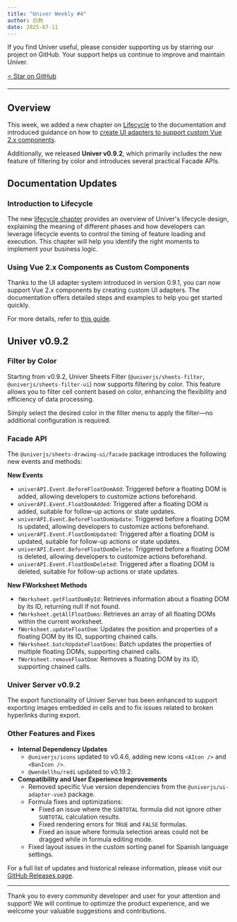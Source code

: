 ```yaml
---
title: "Univer Weekly #4"
author: 白熱
date: 2025-07-11
---
```



If you find Univer useful, please consider supporting us by starring our project on GitHub. Your support helps us continue to improve and maintain Univer.

<a href="https://github.com/dream-num/univer" target="_blank" rel="noopener noreferrer">
  <RainbowButton variant="outline">⭐️ Star on GitHub</RainbowButton>
</a>

---

## Overview

This week, we added a new chapter on [Lifecycle](/guides/sheets/getting-started/lifecycle) to the documentation and introduced guidance on how to [create UI adapters to support custom Vue 2.x components](/guides/sheets/ui/components#vue-2x).

Additionally, we released **Univer v0.9.2**, which primarily includes the new feature of filtering by color and introduces several practical Facade APIs.

## Documentation Updates

### Introduction to Lifecycle

The new [lifecycle chapter](/guides/sheets/getting-started/lifecycle) provides an overview of Univer's lifecycle design, explaining the meaning of different phases and how developers can leverage lifecycle events to control the timing of feature loading and execution. This chapter will help you identify the right moments to implement your business logic.

### Using Vue 2.x Components as Custom Components

Thanks to the UI adapter system introduced in version 0.9.1, you can now support Vue 2.x components by creating custom UI adapters. The documentation offers detailed steps and examples to help you get started quickly.

For more details, refer to [this guide](https://docs.univer.ai/guides/sheets/ui/components#vue-2x).

## Univer v0.9.2

### Filter by Color

Starting from v0.9.2, Univer Sheets Filter (`@univerjs/sheets-filter`, `@univerjs/sheets-filter-ui`) now supports filtering by color. This feature allows you to filter cell content based on color, enhancing the flexibility and efficiency of data processing.

Simply select the desired color in the filter menu to apply the filter—no additional configuration is required.

### Facade API

The `@univerjs/sheets-drawing-ui/facade` package introduces the following new events and methods:

**New Events**

- `univerAPI.Event.BeforeFloatDomAdd`: Triggered before a floating DOM is added, allowing developers to customize actions beforehand.
- `univerAPI.Event.FloatDomAdded`: Triggered after a floating DOM is added, suitable for follow-up actions or state updates.
- `univerAPI.Event.BeforeFloatDomUpdate`: Triggered before a floating DOM is updated, allowing developers to customize actions beforehand.
- `univerAPI.Event.FloatDomUpdated`: Triggered after a floating DOM is updated, suitable for follow-up actions or state updates.
- `univerAPI.Event.BeforeFloatDomDelete`: Triggered before a floating DOM is deleted, allowing developers to customize actions beforehand.
- `univerAPI.Event.FloatDomDeleted`: Triggered after a floating DOM is deleted, suitable for follow-up actions or state updates.

**New FWorksheet Methods**

- `fWorksheet.getFloatDomById`: Retrieves information about a floating DOM by its ID, returning null if not found.
- `fWorksheet.getAllFloatDoms`: Retrieves an array of all floating DOMs within the current worksheet.
- `fWorksheet.updateFloatDom`: Updates the position and properties of a floating DOM by its ID, supporting chained calls.
- `fWorksheet.batchUpdateFloatDoms`: Batch updates the properties of multiple floating DOMs, supporting chained calls.
- `fWorksheet.removeFloatDom`: Removes a floating DOM by its ID, supporting chained calls.

### Univer Server v0.9.2

The export functionality of Univer Server has been enhanced to support exporting images embedded in cells and to fix issues related to broken hyperlinks during export.

### Other Features and Fixes

- **Internal Dependency Updates**
  - `@univerjs/icons` updated to v0.4.6, adding new icons <AIcon className="inline-flex" /> `<AIcon />` and  <BanIcon className="inline-flex" /> `<BanIcon />`.
  - `@wendellhu/redi` updated to v0.19.2.
- **Compatibility and User Experience Improvements**
  - Removed specific Vue version dependencies from the `@univerjs/ui-adapter-vue3` package.
  - Formula fixes and optimizations:
    - Fixed an issue where the `SUBTOTAL` formula did not ignore other `SUBTOTAL` calculation results.
    - Fixed rendering errors for `TRUE` and `FALSE` formulas.
    - Fixed an issue where formula selection areas could not be dragged while in formula editing mode.
  - Fixed layout issues in the custom sorting panel for Spanish language settings.

For a full list of updates and historical release information, please visit our [GitHub Releases page](https://github.com/dream-num/univer/releases/tag/v0.9.2).

---

Thank you to every community developer and user for your attention and support! We will continue to optimize the product experience, and we welcome your valuable suggestions and contributions.
